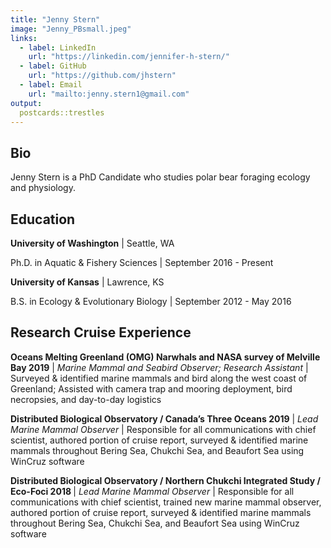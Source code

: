 ```yaml
---
title: "Jenny Stern"
image: "Jenny_PBsmall.jpeg"
links:
  - label: LinkedIn
    url: "https://linkedin.com/jennifer-h-stern/"
  - label: GitHub
    url: "https://github.com/jhstern"
  - label: Email
    url: "mailto:jenny.stern1@gmail.com"
output:
  postcards::trestles
---
```

 
## Bio

Jenny Stern is a PhD Candidate who studies polar bear foraging ecology and physiology. 

## Education

**University of Washington** | Seattle, WA

Ph.D. in Aquatic & Fishery Sciences | September 2016 - Present

**University of Kansas** | Lawrence, KS

B.S. in Ecology & Evolutionary Biology | September 2012 - May 2016

## Research Cruise Experience

**Oceans Melting Greenland (OMG) Narwhals and NASA survey of Melville Bay 2019** | *Marine Mammal and Seabird Observer; Research Assistant* | Surveyed & identified marine mammals and bird along the west coast of Greenland; Assisted with camera trap and mooring deployment, bird necropsies, and day-to-day logistics

**Distributed Biological Observatory / Canada’s Three Oceans 2019** | *Lead Marine Mammal Observer* | Responsible for all communications with chief scientist, authored portion of cruise report, surveyed & identified marine mammals throughout Bering Sea, Chukchi Sea, and Beaufort Sea using WinCruz software

**Distributed Biological Observatory / Northern Chukchi Integrated Study / Eco-Foci 2018 **  | *Lead Marine Mammal Observer* | Responsible for all communications with chief scientist, trained new marine mammal observer, authored portion of cruise report, surveyed & identified marine mammals throughout Bering Sea, Chukchi Sea, and Beaufort Sea using WinCruz software


